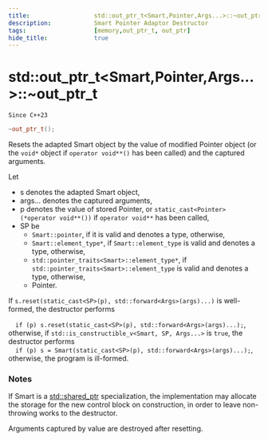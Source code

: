 ```yaml
---
title:                  std::out_ptr_t<Smart,Pointer,Args...>::~out_ptr_t
description:            Smart Pointer Adaptor Destructor
tags:                   [memory,out_ptr_t, out_ptr]
hide_title:             true
---
```


# std::out_ptr_t&lt;Smart,Pointer,Args...>::~out_ptr_t

`Since C++23`
```cpp
~out_ptr_t();
```

Resets the adapted Smart object by the value of modified Pointer object (or the `void*` object if `operator void**()` has been called) and the captured arguments.

Let

* s denotes the adapted Smart object,
* args... denotes the captured arguments,
* p denotes the value of stored Pointer, or `static_cast<Pointer>(*operator void**())` if `operator void**` has been called,
* SP be
  * `Smart::pointer`, if it is valid and denotes a type, otherwise,
  * `Smart::element_type*`, if `Smart::element_type` is valid and denotes a type, otherwise,
  * `std::pointer_traits<Smart>::element_type*`, if `std::pointer_traits<Smart>::element_type` is valid and denotes a type, otherwise,
  * Pointer.

If `s.reset(static_cast<SP>(p), std::forward<Args>(args)...)` is well-formed, the destructor performs

&emsp;`if (p) s.reset(static_cast<SP>(p), std::forward<Args>(args)...);`, <br/>
otherwise, if `std::is_constructible_v<Smart, SP, Args...>` is `true`, the destructor performs <br/>
&emsp;`if (p) s = Smart(static_cast<SP>(p), std::forward<Args>(args)...);`, <br/>
otherwise, the program is ill-formed.

### Notes
If Smart is a [std::shared_ptr](../shared_ptr) specialization, the implementation may allocate the storage for the new control block on construction, 
in order to leave non-throwing works to the destructor.

Arguments captured by value are destroyed after resetting.